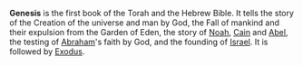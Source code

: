 {{subpages}}

'''Genesis''' is the first book of the Torah and the Hebrew Bible. It tells the story of the Creation of the universe and man by God, the Fall of mankind and their expulsion from the Garden of Eden, the story of [[Noah]], [[Cain]] and [[Abel]], the testing of [[Abraham]]'s faith by God, and the founding of [[Israel]]. It is followed by [[Exodus]].